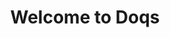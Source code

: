 ---
title: Welcome to Doqs
description: Get started building your docs site with Starlight.
hero:
  image:
    file: ../../assets/houston.webp
---